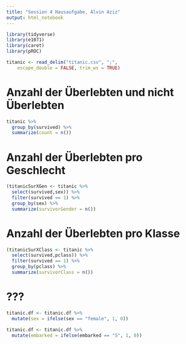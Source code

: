 ```yaml
---
title: "Session 4 Hausaufgabe, Alvin Aziz"
output: html_notebook
---
```


```r
library(tidyverse)
library(e1071)
library(caret)
library(pROC)
```

```r
titanic <- read_delim("titanic.csv", ";", 
    escape_double = FALSE, trim_ws = TRUE)
```
# Anzahl der Überlebten und nicht Überlebten
```r
titanic %>%
  group_by(survived) %>%
  summarize(count = n())
```
# Anzahl der Überlebten pro Geschlecht
```r
(titanicSurXGen <- titanic %>%
  select(survived,sex)) %>%
  filter(survived == 1) %>%
  group_by(sex) %>% 
  summarize(survivorGender = n())
```
# Anzahl der Überlebten pro Klasse
```r
(titanicSurXClass <- titanic %>%
  select(survived,pclass)) %>%
  filter(survived == 1) %>%
  group_by(pclass) %>% 
  summarize(survivorClass = n())
```
# ???
```r
titanic.df <- titanic.df %>%
  mutate(sex = ifelse(sex == "female", 1, 0))
```
```r
titanic.df <- titanic.df %>%
  mutate(embarked = ifelse(embarked == "S", 1, 0))
```